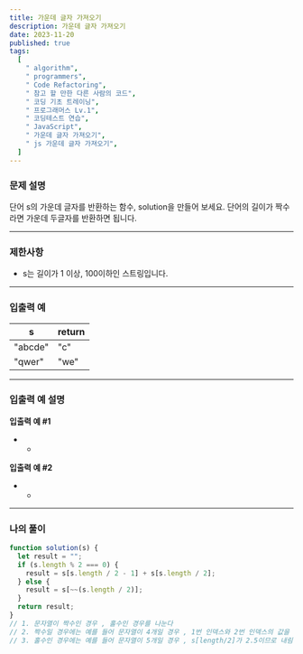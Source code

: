 ```yaml
---
title: 가운데 글자 가져오기
description: 가운데 글자 가져오기
date: 2023-11-20
published: true
tags:
  [
    " algorithm",
    " programmers",
    " Code Refactoring",
    " 참고 할 만한 다른 사람의 코드",
    " 코딩 기초 트레이닝",
    " 프로그래머스 Lv.1",
    " 코딩테스트 연습",
    " JavaScript",
    " 가운데 글자 가져오기",
    " js 가운데 글자 가져오기",
  ]
---
```


### 문제 설명

단어 s의 가운데 글자를 반환하는 함수, solution을 만들어 보세요. 단어의 길이가 짝수라면 가운데 두글자를 반환하면 됩니다.

---

### 제한사항

- s는 길이가 1 이상, 100이하인 스트링입니다.

---

### 입출력 예

| s       | return |
| ------- | ------ |
| "abcde" | "c"    |
| "qwer"  | "we"   |

---

### 입출력 예 설명

**입출력 예 #1**

- -

**입출력 예 #2**

- -

---

### 나의 풀이

```jsx
function solution(s) {
  let result = "";
  if (s.length % 2 === 0) {
    result = s[s.length / 2 - 1] + s[s.length / 2];
  } else {
    result = s[~~(s.length / 2)];
  }
  return result;
}
// 1. 문자열이 짝수인 경우 , 홀수인 경우를 나눈다
// 2. 짝수일 경우에는 예를 들어 문자열이 4개일 경우 , 1번 인덱스와 2번 인덱스의 값을 반환해주면 된다 따라서 s[length/2 -1] + s[length/2]
// 3. 홀수인 경우에는 예를 들어 문자열이 5개일 경우 , s[length/2]가 2.5이므로 내림수의 Math.floor을 사용
```
